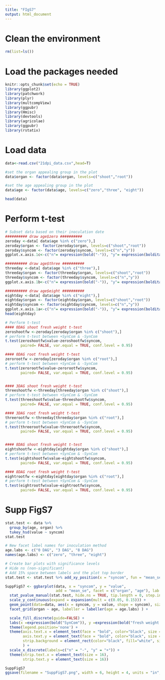 ---
title: "FIgS7"
output: html_document
---

# Clean the environment
```{r}
rm(list=ls())
```


# Load the packages needed
```{r setup, include=FALSE}
knitr::opts_chunk$set(echo = TRUE)
library(ggplot2)
library(patchwork)
library(plyr)
library(multcompView)
library(ggpubr)
library(Hmisc)
library(devtools)
library(agricolae)
library(ggpubr)
library(rstatix)
```

# Load data
```{r}
data<-read.csv("21dpi_data.csv",head=T)

#set the organ appealing group in the plot
data$organ <- factor(data$organ, levels=c("shoot","root"))

#set the age appealing group in the plot
data$age <- factor(data$age, levels=c("zero","three", "eight"))

head(data)
```


# Perform t-test
```{r}
# Subset data based on their inoculation date
########## draw age$zero ##########
zeroday <-data[ data$age %in% c("zero"),]
zeroday$organ <- factor(zeroday$organ, levels=c("shoot","root"))
zeroday$syncom <- factor(zeroday$syncom, levels=c("n","y"))
ggplot.x.axis.1c<-c("n"= expression(bold("-")), "y"= expression(bolditalic("+")))

########## draw age$three ##########
threeday <-data[ data$age %in% c("three"),]
threeday$organ <- factor(threeday$organ, levels=c("shoot","root"))
threeday$syncom <- factor(threeday$syncom, levels=c("n","y"))
ggplot.x.axis.1b<-c("n"= expression(bold("-")), "y"= expression(bolditalic("+")))

########## draw age$eight ##########
eightday <-data[ data$age %in% c("eight"),]
eightday$organ <- factor(eightday$organ, levels=c("shoot","root"))
eightday$syncom <- factor(eightday$syncom, levels=c("n","y"))
ggplot.x.axis.1a<-c("n"= expression(bold("-")), "y"= expression(bolditalic("+")))
head(eightday)

# Perform t-test
#### 0DAG shoot fresh weight t-test
zeroshootfw <-zeroday[zeroday$organ %in% c("shoot"),]
# perform t-test between +SynCom & -SynCom
t.test(zeroshootfw$value~zeroshootfw$syncom,
       paired= FALSE, var.equal = TRUE, conf.level = 0.95)

#### 0DAG root fresh weight t-test
zerorootfw <-zeroday[zeroday$organ %in% c("root"),]
# perform t-test between +SynCom & -SynCom
t.test(zerorootfw$value~zerorootfw$syncom,
       paired= FALSE, var.equal = TRUE, conf.level = 0.95)


#### 3DAG shoot fresh weight t-test
threeshootfw <-threeday[threeday$organ %in% c("shoot"),]
# perform t-test between +SynCom & -SynCom
t.test(threeshootfw$value~threeshootfw$syncom,
       paired= FALSE, var.equal = TRUE, conf.level = 0.95)

#### 3DAG root fresh weight t-test
threerootfw <-threeday[threeday$organ %in% c("root"),]
# perform t-test between +SynCom & -SynCom
t.test(threerootfw$value~threerootfw$syncom,
       paired= FALSE, var.equal = TRUE, conf.level = 0.95)


#### 8DAG shoot fresh weight t-test
eightshootfw <-eightday[eightday$organ %in% c("shoot"),]
# perform t-test between +SynCom & -SynCom
t.test(eightshootfw$value~eightshootfw$syncom,
       paired= FALSE, var.equal = TRUE, conf.level = 0.95)

#### 8DAG root fresh weight t-test
eightrootfw <-eightday[eightday$organ %in% c("root"),]
# perform t-test between +SynCom & -SynCom
t.test(eightrootfw$value~eightrootfw$syncom,
       paired= FALSE, var.equal = TRUE, conf.level = 0.95)
```


# Supp FigS7
```{r}
stat.test <- data %>%
  group_by(age, organ) %>%
  tukey_hsd(value ~ syncom) 
stat.test 

# New facet label names for inoculation method
age.labs <- c("0 DAG", "3 DAG", "8 DAG")
names(age.labs) <- c("zero", "three", "eight")

# Create bar plots with significance levels
# Hide ns (non-significant)
# Add 15% space between labels and the plot top border
stat.test <- stat.test %>% add_xy_position(x = "syncom", fun = "mean_se")

SuppFigS7 <- ggbarplot(data, x = "syncom", y = "value", 
                       add = "mean_se", facet = c("organ", "age"), lab.size = 16) +
  stat_pvalue_manual(stat.test, hide.ns = TRUE, tip.length = 0, step.increase = 0, size = 5) +
  scale_y_continuous(expand = expansion(mult = c(0.05, 0.15))) +
  geom_point(data=data, aes(x = syncom, y = value, shape = syncom), size=3) +
  facet_grid(organ ~ age, labeller = labeller(age = age.labs) ) +

  scale_fill_discrete(guide=FALSE) +
  labs(x =expression(bold("SynCom")), y =expression(bold("fresh weight (mg)"))) +
  theme(legend.position='none') +
  theme(axis.text.x = element_text(face = "bold", color="black", size = 14, angle = 0),
        axis.text.y = element_text(face = "bold", color="black", size = 10, angle = 0),
        strip.background = element_rect(color="black", fill="white", size=0.5, linetype="solid")
        ) +
  scale_x_discrete(labels=c("n" = "-", "y" = "+")) +
  theme(strip.text.x = element_text(size = 16),
        strip.text.y = element_text(size = 16))

SuppFigS7
ggsave(filename = "SuppFigS7.png", width = 6, height = 4, units = "in", device='png', dpi=300)
```

